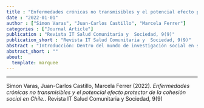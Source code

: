 ```yaml
---
title : "Enfermedades crónicas no transmisibles y el potencial efecto protector de la cohesión social en Chile."
date : "2022-01-01"
author : ["Simon Varas", "Juan-Carlos Castillo", "Marcela Ferrer"]
categories : ["Journal Article"]
publication : "Revista IT Salud Comunitaria y  Sociedad, 9(9)"
publication_short : "Revista IT Salud Comunitaria y  Sociedad, 9(9)"
abstract : "Introducción: Dentro del mundo de investigación social en salud, el estudio de las enfermedades crónicas no transmisibles representa enormes desafíos. Existe un creciente campo de investigación que relaciona los procesos de salud y enfermedad con la cohesión social y el capital social, considerados como  un potencial factor protector de la salud. Material y métodos: Los datos utilizados corresponden a la Encuesta Calidad de Vida y Salud (ENCAVI) 2015 – 2016 (N=6.532). La cohesión social es examinada a partir de tres de sus componentes: satisfacción con los lazos sociales, identificación con el barrio y propensión a la colaboración en el barrio. Las enfermedades consideradas son principalmente Hipertensión y Diabetes. Además se incluyen algunas de las causantes de mayor mortalidad en Chile (Enfermedades cardio y cerebrovasculares, Cáncer, Enfermedades respiratorias crónicas, Enfermedades hepáticas y Enfermedades renales), las cuales fueron agrupadas en una escala. La técnica de análisis empleada es la de regresión logística binaria. Resultados: Los análisis basados en modelos de regresión logística señalan que la satisfacción con los lazos sociales es el principal elemento de la cohesión social consistentemente favorable y potencialmente protector en la presencia de ECNT (Hipertensión 95% IC 0.786-0.940; diabetes 95% IC 0.795-0.969; otras ECNT 95% IC 0.724-0.879). En cambio, los elementos de identificación con el barrio y propensión a la colaboración en el barrio no demuestran un efecto consistente ni significativo. Discusión: La promoción y el fortalecimiento de los lazos sociales podría contribuir a prevenir la presencia de Diabetes, Hipertensión y otras ECNT. Implementar estrategias públicas para el desarrollo de la cohesión social podría contribuir a compensar la insuficiencia de recursos físicos para enfrentar el aumento en la carga de ECNT y combatir las desigualdades en salud."
abstract_short : ""
about:
  template: marquee
---
```

---


::: {.callout-note title="How to cite this work"}

Simon Varas, Juan-Carlos Castillo, Marcela Ferrer (2022). *Enfermedades crónicas no transmisibles y el potencial efecto protector de la cohesión social en Chile.*. Revista IT Salud Comunitaria y  Sociedad, 9(9)

:::

